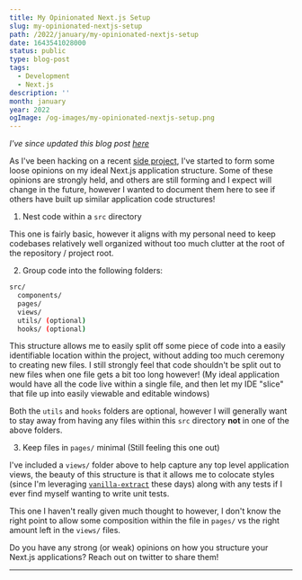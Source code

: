 ```yaml
---
title: My Opinionated Next.js Setup
slug: my-opinionated-nextjs-setup
path: /2022/january/my-opinionated-nextjs-setup
date: 1643541028000
status: public
type: blog-post
tags:
  - Development
  - Next.js
description: ''
month: january
year: 2022
ogImage: /og-images/my-opinionated-nextjs-setup.png
---
```




_I've since updated this blog post [here](/blog/2022/december/updated-opinionated-nextjs-setup)_

As I've been hacking on a recent
[side project](https://github.com/hamlim/watch-list), I've started to form some
loose opinions on my ideal Next.js application structure. Some of these opinions
are strongly held, and others are still forming and I expect will change in the
future, however I wanted to document them here to see if others have built up
similar application code structures!

1. Nest code within a `src` directory

This one is fairly basic, however it aligns with my personal need to keep
codebases relatively well organized without too much clutter at the root of the
repository / project root.

2. Group code into the following folders:

```sh
src/
  components/
  pages/
  views/
  utils/ (optional)
  hooks/ (optional)
```

This structure allows me to easily split off some piece of code into a easily
identifiable location within the project, without adding too much ceremony to
creating new files. I still strongly feel that code shouldn't be split out to
new files when one file gets a bit too long however! (My ideal application would
have all the code live within a single file, and then let my IDE "slice" that
file up into easily viewable and editable windows)

Both the `utils` and `hooks` folders are optional, however I will generally want
to stay away from having any files within this `src` directory **not** in one of
the above folders.

3. Keep files in `pages/` minimal (Still feeling this one out)

I've included a `views/` folder above to help capture any top level application
views, the beauty of this structure is that it allows me to colocate styles
(since I'm leveraging [`vanilla-extract`](https://vanilla-extract.style/) these
days) along with any tests if I ever find myself wanting to write unit tests.

This one I haven't really given much thought to however, I don't know the right
point to allow some composition within the file in `pages/` vs the right amount
left in the `views/` files.

<Spacer />

Do you have any strong (or weak) opinions on how you structure your Next.js
applications? Reach out on twitter to share them!

<Spacer />

---

<Spacer />

